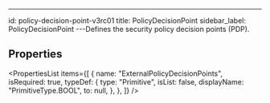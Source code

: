 ---

id: policy-decision-point-v3rc01
title: PolicyDecisionPoint
sidebar_label: PolicyDecisionPoint
---Defines the security policy decision points (PDP).


## Properties

<PropertiesList
  items={[
    {
      name: "ExternalPolicyDecisionPoints",
      isRequired: true,
      typeDef: {
        type: "Primitive",
        isList: false,
        displayName: "PrimitiveType.BOOL",
        to: null,
      },
    },
  ]}
/>
